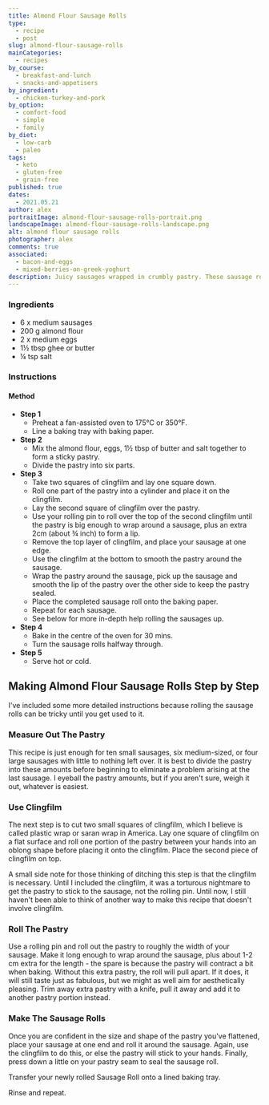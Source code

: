 ```yaml
---
title: Almond Flour Sausage Rolls
type:
  - recipe
  - post
slug: almond-flour-sausage-rolls
mainCategories: 
  - recipes
by_course:
  - breakfast-and-lunch
  - snacks-and-appetisers
by_ingredient:
  - chicken-turkey-and-pork
by_option:
  - comfort-food
  - simple
  - family
by_diet:
  - low-carb
  - paleo
tags: 
  - keto
  - gluten-free
  - grain-free
published: true
dates: 
  - 2021.05.21
author: alex
portraitImage: almond-flour-sausage-rolls-portrait.png
landscapeImage: almond-flour-sausage-rolls-landscape.png
alt: almond flour sausage rolls
photographer: alex
comments: true
associated: 
  - bacon-and-eggs
  - mixed-berries-on-greek-yoghurt
description: Juicy sausages wrapped in crumbly pastry. These sausage rolls are delicious and filling and taste great hot or cold.
---
```


<Ingredients>

### Ingredients
    
  - 6 x medium sausages
  - 200 g almond flour
  - 2 x medium eggs
  - 1½ tbsp ghee or butter
  - ¼ tsp salt

</Ingredients>

<Instructions>

### Instructions

#### Method

  - **Step 1**
    - Preheat a fan-assisted oven to 175°C or 350°F.
    - Line a baking tray with baking paper.
  - **Step 2**
    - Mix the almond flour, eggs, 1½ tbsp of butter and salt together to form a sticky pastry.
    - Divide the pastry into six parts.
  - **Step 3**
    - Take two squares of clingfilm and lay one square down.
    - Roll one part of the pastry into a cylinder and place it on the clingfilm.
    - Lay the second square of clingfilm over the pastry.
    - Use your rolling pin to roll over the top of the second clingfilm until the pastry is big enough to wrap around a sausage, plus an extra 2cm (about ¾ inch) to form a lip.
    - Remove the top layer of clingfilm, and place your sausage at one edge.
    - Use the clingfilm at the bottom to smooth the pastry around the sausage.
    - Wrap the pastry around the sausage, pick up the sausage and smooth the lip of the pastry over the other side to keep the pastry sealed.
    - Place the completed sausage roll onto the baking paper.
    - Repeat for each sausage.
    - See below for more in-depth help rolling the sausages up.
  - **Step 4**
    - Bake in the centre of the oven for 30 mins. 
    - Turn the sausage rolls halfway through.
  - **Step 5**
    - Serve hot or cold.

</Instructions>

<RecipeContent>

## Making Almond Flour Sausage Rolls Step by Step

I've included some more detailed instructions because rolling the sausage rolls can be tricky until you get used to it.

### Measure Out The Pastry

This recipe is just enough for ten small sausages, six medium-sized, or four large sausages with little to nothing left over. It is best to divide the pastry into these amounts before beginning to eliminate a problem arising at the last sausage. I eyeball the pastry amounts, but if you aren't sure, weigh it out, whatever is easiest.

### Use Clingfilm

The next step is to cut two small squares of clingfilm, which I believe is called plastic wrap or saran wrap in America. Lay one square of clingfilm on a flat surface and roll one portion of the pastry between your hands into an oblong shape before placing it onto the clingfilm. Place the second piece of clingfilm on top.

A small side note for those thinking of ditching this step is that the clingfilm is necessary. Until I included the clingfilm, it was a torturous nightmare to get the pastry to stick to the sausage, not the rolling pin. Until now, I still haven't been able to think of another way to make this recipe that doesn't involve clingfilm.

### Roll The Pastry

Use a rolling pin and roll out the pastry to roughly the width of your sausage. Make it long enough to wrap around the sausage, plus about 1-2 cm extra for the length - the spare is because the pastry will contract a bit when baking. Without this extra pastry, the roll will pull apart. If it does, it will still taste just as fabulous, but we might as well aim for aesthetically pleasing. Trim away extra pastry with a knife, pull it away and add it to another pastry portion instead.

### Make The Sausage Rolls

Once you are confident in the size and shape of the pastry you've flattened, place your sausage at one end and roll it around the sausage. Again, use the clingfilm to do this, or else the pastry will stick to your hands. Finally, press down a little on your pastry seam to seal the sausage roll.

Transfer your newly rolled Sausage Roll onto a lined baking tray.
 
Rinse and repeat. 

</RecipeContent>